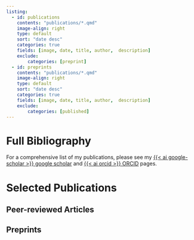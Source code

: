```yaml
---
listing: 
  - id: publications
    contents: "publications/*.qmd"
    image-align: right
    type: default
    sort: "date desc"
    categories: true
    fields: [image, date, title, author,  description]
    exclude:
        categories: [preprint]
  - id: preprints
    contents: "publications/*.qmd"
    image-align: right
    type: default
    sort: "date desc"
    categories: true
    fields: [image, date, title, author,  description]
    exclude:
        categories: [published]
---
```


# Full Bibliography

For a comprehensive list of my publications, please see my [{{< ai google-scholar >}} google scholar](https://scholar.google.com/scholar?hl=en&as_sdt=0%2C5&q=denis+engemann&oq=de) and [{{< ai orcid >}} ORCID](https://orcid.org/0000-0002-7223-1014) pages.

# Selected Publications

## Peer-reviewed Articles

:::{#publications}
:::

## Preprints

:::{#preprints}
:::
